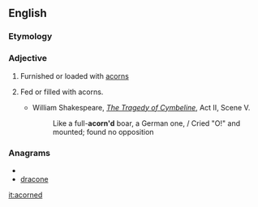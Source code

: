 ==English==

===Etymology===
{{suffix|acorn|ed}}

===Adjective===
{{en-adj|-}}

# Furnished or loaded with [[acorn]]s
# {{rare}} Fed or filled with acorns.
#* William Shakespeare, ''[[wikisource:The Tragedy of Cymbeline|The Tragedy of Cymbeline]]'', Act II, Scene V.
#*:     Like a full-'''acorn'd''' boar, a German one, / Cried "O!" and mounted; found no opposition

===Anagrams===
* {{alphagram|acdenor}}
* [[dracone#English|dracone]]

[[it:acorned]]